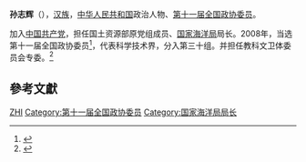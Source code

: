 '''孙志辉'''（{{bd|1949年||}}），[[汉族|汉族]]，[[中华人民共和国|中华人民共和国]]政治人物、[[第十一届全国政协委员|第十一届全国政协委员]]。

加入[[中国共产党|中国共产党]]，担任国土资源部原党组成员、[[国家海洋局|国家海洋局]]局长。2008年，当选第十一届全国政协委员<ref>{{cite news|title=第十一届全国政协委员名单|url=http://www.indaa.com.cn/zt/2009qglh/zxzs/200903/t20090303_127573.html|accessdate=2013-04-09|newspaper=新华社北京1月25日电 中国人民政治协商会议第十一届全国委员会委员名单(共2237人，2008年1月25日政协第十届全国委员会常务委员会第二十次会议通过)|date=2008年1月25日|deadurl=yes|archiveurl=https://web.archive.org/web/20130928014403/http://www.indaa.com.cn/zt/2009qglh/zxzs/200903/t20090303_127573.html|archivedate=2013年9月28日}}</ref>，代表科学技术界，分入第三十组。并担任教科文卫体委员会专委。<ref>{{cite news|title=全国政协信息-孙志辉|url=http://www.cppcc.gov.cn/CMS/wylibary/showJcwyxtInfoWylibary.action?tabJcwyxt.guid=11W0010120&wytype=wjwy|accessdate=2013-04-11|newspaper=全国政协委员会|archive-date=2019-05-19|archive-url=https://web.archive.org/web/20190519212004/http://www.cppcc.gov.cn/CMS/wylibary/showJcwyxtInfoWylibary.action?tabJcwyxt.guid=11W0010120&wytype=wjwy}}</ref>

==參考文獻==
{{reflist}}
{{中国政治人物小作品}}

[[Category:孙姓|ZHI]]
[[Category:第十一届全国政协委员|Category:第十一届全国政协委员]]
[[Category:国家海洋局局长|Category:国家海洋局局长]]